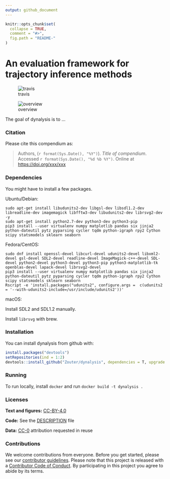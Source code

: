 ```yaml
---
output: github_document
---
```


<!-- README.md is generated from README.Rmd. Please edit that file -->

```r
knitr::opts_chunk$set(
  collapse = TRUE,
  comment = "#>",
  fig.path = "README-"
)
```

# An evaluation framework for trajectory inference methods

![travis](https://travis-ci.com/Zouter/dynalysis.svg?token=pzNqJjk3yapU1Hk7sDg8&branch=master)

![overview](analysis/figures/toy_method_plots/grid.png)

The goal of dynalysis is to ...

### Citation

Please cite this compendium as:

> Authors, (`r format(Sys.Date(), "%Y")`). _Title of compendium_. Accessed `r format(Sys.Date(), "%d %b %Y")`. Online at <https://doi.org/xxx/xxx>

### Dependencies

You might have to install a few packages.

Ubuntu/Debian:
```
sudo apt-get install libudunits2-dev libgsl-dev libsdl1.2-dev libreadline-dev imagemagick libfftw3-dev libudunits2-dev librsvg2-dev -y
sudo apt-get install python2.7-dev python3-dev python3-pip
pip3 install --user virtualenv numpy matplotlib pandas six jinja2 python-dateutil pytz pyparsing cycler tqdm python-igraph rpy2 Cython scipy statsmodels sklearn seaborn
```

Fedora/CentOS:
```
sudo dnf install openssl-devel libcurl-devel udunits2-devel libxml2-devel gsl-devel SDL2-devel readline-devel ImageMagick-c++-devel SDL-devel python2-devel python3-devel python3-pip python3-matplotlib-tk openblas-devel lapack-devel librsvg2-devel
pip3 install --user virtualenv numpy matplotlib pandas six jinja2 python-dateutil pytz pyparsing cycler tqdm python-igraph rpy2 Cython scipy statsmodels sklearn seaborn
Rscript -e 'install.packages("udunits2", configure.args =  c(udunits2 = '--with-udunits2-include=/usr/include/udunits2'))'
```

macOS:

Install SDL2 and SDL1.2 manually.

Install `librsvg` with brew.

### Installation

You can install dynalysis from github with:

```r
install.packages("devtools")
setRepositories(ind = 1:2)
devtools::install_github("Zouter/dynalysis", dependencies = T, upgrade = T)
```

### Running

To run locally, install `docker` and run `docker build -t dynalysis .`

### Licenses

**Text and figures:**  [CC-BY-4.0](http://creativecommons.org/licenses/by/4.0/)

**Code:** See the [DESCRIPTION](DESCRIPTION) file

$\textbf{Data:}$ [CC-0](http://creativecommons.org/publicdomain/zero/1.0/) attribution requested in reuse

### Contributions

We welcome contributions from everyone. Before you get started, please see our [contributor guidelines](CONTRIBUTING.md). Please note that this project is released with a [Contributor Code of Conduct](CONDUCT.md). By participating in this project you agree to abide by its terms.
